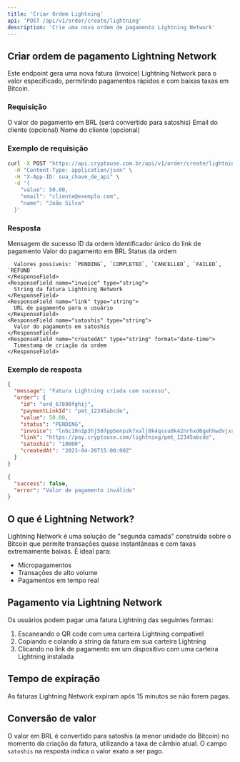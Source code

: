 ```yaml
---
title: 'Criar Ordem Lightning'
api: 'POST /api/v1/order/create/lightning'
description: 'Crie uma nova ordem de pagamento Lightning Network'
---
```


## Criar ordem de pagamento Lightning Network

Este endpoint gera uma nova fatura (invoice) Lightning Network para o valor especificado, permitindo pagamentos rápidos e com baixas taxas em Bitcoin.

### Requisição

<ParamField body="value" type="number" required>
  O valor do pagamento em BRL (será convertido para satoshis)
</ParamField>

<ParamField body="email" type="string">
  Email do cliente (opcional)
</ParamField>

<ParamField body="name" type="string">
  Nome do cliente (opcional)
</ParamField>

### Exemplo de requisição

```bash
curl -X POST "https://api.cryptouse.com.br/api/v1/order/create/lightning" \
  -H "Content-Type: application/json" \
  -H "X-App-ID: sua_chave_de_api" \
  -d '{
    "value": 50.00,
    "email": "cliente@exemplo.com",
    "name": "João Silva"
  }'
```

### Resposta

<ResponseField name="message" type="string">
  Mensagem de sucesso
</ResponseField>

<ResponseField name="order" type="object">
  <Expandable title="Propriedades">
    <ResponseField name="id" type="string">
      ID da ordem
    </ResponseField>
    <ResponseField name="paymentLinkId" type="string">
      Identificador único do link de pagamento
    </ResponseField>
    <ResponseField name="value" type="number">
      Valor do pagamento em BRL
    </ResponseField>
    <ResponseField name="status" type="string">
      Status da ordem
      
      Valores possíveis: `PENDING`, `COMPLETED`, `CANCELLED`, `FAILED`, `REFUND`
    </ResponseField>
    <ResponseField name="invoice" type="string">
      String da fatura Lightning Network
    </ResponseField>
    <ResponseField name="link" type="string">
      URL de pagamento para o usuário
    </ResponseField>
    <ResponseField name="satoshis" type="string">
      Valor do pagamento em satoshis
    </ResponseField>
    <ResponseField name="createdAt" type="string" format="date-time">
      Timestamp de criação da ordem
    </ResponseField>
  </Expandable>
</ResponseField>

### Exemplo de resposta

<CodeGroup>

```json Sucesso (201)
{
  "message": "Fatura Lightning criada com sucesso",
  "order": {
    "id": "ord_67890fghij",
    "paymentLinkId": "pmt_12345abcde",
    "value": 50.00,
    "status": "PENDING",
    "invoice": "lnbc10n1p3hj507pp5enpzk7xalj8k4qssu8k42nrhxd6gehhwdvjxs9w39m9u2xcyxsdqqcqzpgxqyz5vqsp5usyc0ezh9l7m4drja5g56xe6aqsmuhts6j6fxurpsju75h8tn76q9qyyssqj4zs3jtm764fgdcgx067j8tjdvqhh2rpnl6v0ntlc6j8w4jt6qmx3fjc9vl0x9s3gkqfm4qsf2j9c3z7zjtmf6mw2886xdnljnrgpf9ykx6",
    "link": "https://pay.cryptouse.com/lightning/pmt_12345abcde",
    "satoshis": "10000",
    "createdAt": "2023-04-20T15:00:00Z"
  }
}
```

```json Requisição inválida (400)
{
  "success": false,
  "error": "Valor de pagamento inválido"
}
```

</CodeGroup>

## O que é Lightning Network?

Lightning Network é uma solução de "segunda camada" construída sobre o Bitcoin que permite transações quase instantâneas e com taxas extremamente baixas. É ideal para:

- Micropagamentos
- Transações de alto volume
- Pagamentos em tempo real

## Pagamento via Lightning Network

Os usuários podem pagar uma fatura Lightning das seguintes formas:

1. Escaneando o QR code com uma carteira Lightning compatível
2. Copiando e colando a string da fatura em sua carteira Lightning
3. Clicando no link de pagamento em um dispositivo com uma carteira Lightning instalada

## Tempo de expiração

As faturas Lightning Network expiram após 15 minutos se não forem pagas.

## Conversão de valor

O valor em BRL é convertido para satoshis (a menor unidade do Bitcoin) no momento da criação da fatura, utilizando a taxa de câmbio atual. O campo `satoshis` na resposta indica o valor exato a ser pago. 
